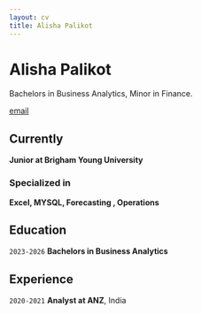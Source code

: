 ```yaml
---
layout: cv
title: Alisha Palikot
---
```

# Alisha Palikot
Bachelors in Business Analytics, Minor in Finance.

<div id="webaddress">
| <a href="alishasunshine22@gmail.com">email</a>
</div>



## Currently

__Junior at Brigham Young University__ 

### Specialized in

__Excel, MYSQL, Forecasting , Operations__





## Education

`2023-2026`
__Bachelors in Business Analytics__



## Experience

`2020-2021`
__Analyst at ANZ__, India




<!-- ### Footer

Last updated: May 2013 -->